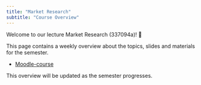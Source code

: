 ```yaml
---
title: "Market Research"
subtitle: "Course Overview"
---
```


Welcome to our lecture Market Research (337094a)! 👋  

This page contains a weekly overview about the topics, slides and materials for the semester.

- [Moodle-course](https://moodle.hdm-stuttgart.de/course/view.php?id=2464)

<!-- - [Miro board 📝](https://miro.com/app/board/uXjVNair5iM=/) (password is provided in Moodle) -->


:::{.callout-note}
This overview will be updated as the semester progresses.
:::

